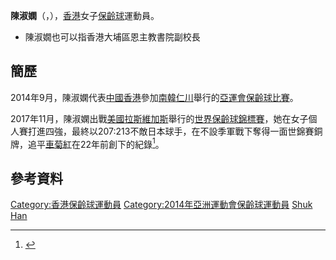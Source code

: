 {{noteTA|G1=Sports}}
{{Infobox sportsperson
| headercolor    = #CD853F
| name           = 陳淑嫻<br/>{{lang|en|Chan Shuk Han}}
| image          = 
| imagesize      =
| caption        =
| birthname      =
| fullname       =
| nickname       =
| nationality    = 
| residence      =
| birth_date     = {{birth_date_and_age|1972|6|4}}<ref name="仁川亞運">{{cite web|title=Profile - Chan Shuk Han|url=https://www.incheon2014ag.org/Sports/Biographies/Athletes_Profile/?ParticCode=5117888&lang=en|publisher=2014年仁川亞運會官方網站|deadurl=yes|archiveurl=https://web.archive.org/web/20141006085226/https://www.incheon2014ag.org/Sports/Biographies/Athletes_Profile/?ParticCode=5117888&lang=en|archivedate=2014-10-06}}{{en}}</ref>
| birth_place    = 
| height         = 
| weight         = 
| website        = 
| country        = {{HKG}}
| sport          = [[保齡球|保齡球]]
| collegeteam    =
| club           = 
| team           =
| turnedpro      =
| coach          = {{flagicon|USA}} Bill Hoffman<ref name="仁川亞運"/>
| retired        =
| coaching       =
| worlds         =
| regionals      =
| nationals      =
| olympics       =
| paralympics    =
| highestranking =
| pb             =
| medaltemplates = 
{{MedalSport | 女子[[保齡球|保齡球]]}}
{{MedalCountry|{{HKG}}}}
{{MedalCompetition | [[世界保齡球錦標賽|世界保齡球錦標賽]]}}
{{MedalBronze| [[2017年世界保齡球錦標賽|2017年 拉斯維加斯]] | 女子個人賽 }}
{{MedalCompetition | [[亞洲室內運動會|亞洲室內運動會]]}}
{{MedalBronze| [[2009年亞洲室內運動會|2009年 胡志明市]] | [[2009年亞洲室內運動會保齡球比賽|女子4人團體賽]] }}
| show-medals    = yes
}}
'''陳淑嫻'''（{{lang|en|'''Chan Shuk Han'''}}，{{bd|1972年|6月4日|catIdx=C陳}}），[[香港|香港]]女子[[保齡球|保齡球]]運動員。

* 陳淑嫺也可以指香港大埔區恩主教書院副校長

==簡歷==
2014年9月，陳淑嫻代表[[2014年亞洲運動會中國香港代表團|中國香港]]參加[[南韓|南韓]][[仁川|仁川]]舉行的[[2014年亞洲運動會|亞運會]][[2014年亞洲運動會保齡球比賽|保齡球比賽]]。

2017年11月，陳淑嫻出戰[[美國|美國]][[拉斯維加斯|拉斯維加斯]]舉行的[[世界保齡球錦標賽|世界保齡球錦標賽]]，她在女子個人賽打進四強，最終以207:213不敵日本球手，在不設季軍戰下奪得一面世錦賽銅牌，追平[[車菊紅|車菊紅]]在22年前創下的紀錄<ref>{{cite news|title=世界保齡球錦標賽 陳淑嫻奪銅|url=https://hk.sports.appledaily.com/sports/realtime/article/20171128/57513514|agency=蘋果日報|date=2017-11-28|accessdate=2017-11-29|archive-date=2017-12-01|archive-url=https://web.archive.org/web/20171201041217/https://hk.sports.appledaily.com/sports/realtime/article/20171128/57513514|dead-url=no}}</ref>。

==參考資料==
{{Reflist}}

{{DEFAULTSORT:Chan Shuk Han}}
[[Category:香港保齡球運動員|Category:香港保齡球運動員]]
[[Category:2014年亞洲運動會保齡球運動員|Category:2014年亞洲運動會保齡球運動員]]
[[Category:陳姓|Shuk Han]]